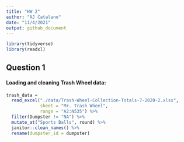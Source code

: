 ```yaml
---
title: "HW 2"
author: "AJ Catalano"
date: "11/4/2021"
output: github_document
---
```


```r
library(tidyverse)
library(readxl)
```

## Question 1

#### Loading and cleaning Trash Wheel data:

```r
trash_data =
  read_excel("./data/Trash-Wheel-Collection-Totals-7-2020-2.xlsx",
             sheet = "Mr. Trash Wheel",
             range = "A2:N535") %>%
  filter(Dumpster != "NA") %>%
  mutate_at("Sports Balls", round) %>%
  janitor::clean_names() %>%
  rename(dumpster_id = dumpster)
```
